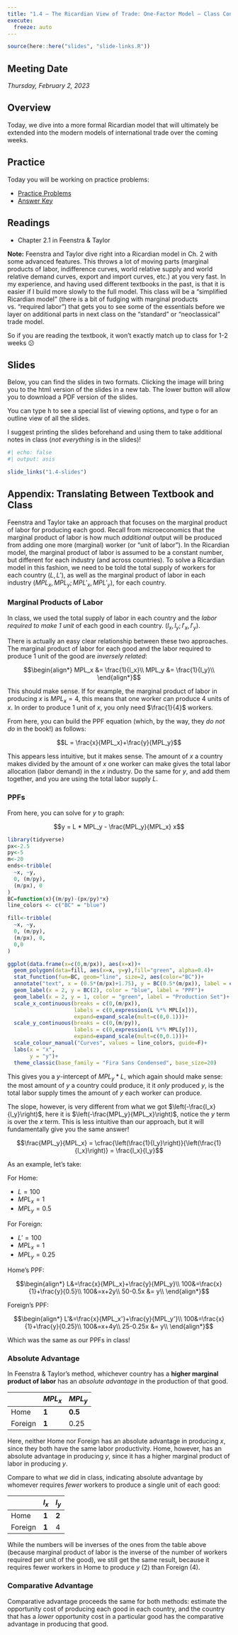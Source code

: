 ```yaml
---
title: "1.4 — The Ricardian View of Trade: One-Factor Model — Class Content"
execute:
  freeze: auto
---
```


```r
source(here::here("slides", "slide-links.R"))
```

::: {.callout-note appearance="minimal"}
# Meeting Date

*Thursday, February 2, 2023*
:::

## <i class="fas fa-info-circle fa-lg"></i> Overview

Today, we dive into a more formal Ricardian model that will ultimately be extended into the modern models of international trade over the coming weeks.

## <i class="fas fa-dumbbell"></i> Practice

Today you will be working on practice problems:

- [<i class="fas fa-file-pdf"></i> Practice Problems](../files/practice/1.4-practice-pdf.pdf)
- [<i class="fas fa-file-pdf"></i> Answer Key](../files/practice/1.4-practice-answers-pdf.pdf)

## <i class="fas fa-book-reader fa-lg"></i> Readings

- Chapter 2.1 in Feenstra & Taylor

**Note:** Feenstra and Taylor dive right into a Ricardian model in Ch. 2 with some advanced features. This throws a lot of moving parts (marginal products of labor, indifference curves, world relative supply and world relative demand curves, export and import curves, etc.) at you very fast. In my experience, and having used different textbooks in the past, is that it is easier if I build more slowly to the full model. This class will be a “simplified Ricardian model” (there is a bit of fudging with marginal products vs. “required labor”) that gets you to see some of the essentials before we layer on additional parts in next class on the “standard” or “neoclassical” trade model. 

So if you are reading the textbook, it won't exactly match up to class for 1-2 weeks 😕

## <i class="fas fa-chalkboard-teacher"></i> Slides

Below, you can find the slides in two formats. Clicking the image will bring you to the html version of the slides in a new tab. The lower button will allow you to download a PDF version of the slides.

::: callout-tip
You can type <kbd>h</kbd> to see a special list of viewing options, and type <kbd>o</kbd> for an outline view of all the slides.
:::

I suggest printing the slides beforehand and using them to take additional notes in class (*not everything* is in the slides)!

```r
#| echo: false
#| output: asis

slide_links("1.4-slides")
```

```{=html}
<!--## <i class="fas fa-laptop-code"></i> Assignments

### Preliminary Math Survey Due Next Class

Please take the [preliminary survey](/assignment/00-preliminary-survey) on your math background by next class. This will help us all have a productive semester together.-->
```

## Appendix: Translating Between Textbook and Class

Feenstra and Taylor take an approach that focuses on the marginal product of labor for producing each good. Recall from microeconomics that the marginal product of labor is how much *additional* output will be produced from adding one more (marginal) worker (or “unit of labor”). In the Ricardian model, the marginal product of labor is assumed to be a constant number, but different for each industry (and across countries). To solve a Ricardian model in this fashion, we need to be told the total supply of workers for each country $(L, L')$, as well as the marginal product of labor in each industry $(MPL_x, MPL_y; MPL'_x, MPL'_y)$, for each country.

### Marginal Products of Labor

In class, we used the total supply of labor in each country and the *labor required to make 1 unit* of each good in each country. $(l_x, l_y; l'_x, l'_y)$.

There is actually an easy clear relationship between these two approaches. The marginal product of labor for each good and the labor required to produce 1 unit of the good are *inversely related*:

$$\begin{align*}
MPL_x &= \frac{1}{l_x}\\
MPL_y &= \frac{1}{l_y}\\
\end{align*}$$

This should make sense. If for example, the marginal product of labor in producing $x$ is $MPL_x = 4$, this means that one worker can produce 4 units of $x$. In order to produce 1 unit of $x$, you only need $\frac{1}{4}$ workers.

From here, you can build the PPF equation (which, by the way, they *do not do* in the book!) as follows:

$$L = \frac{x}{MPL_x}+\frac{y}{MPL_y}$$

This appears less intuitive, but it makes sense. The amount of $x$ a country makes divided by the amount of $x$ one worker can make gives the total labor allocation (labor demand) in the $x$ industry. Do the same for $y$, and add them together, and you are using the total labor supply $L$.

### PPFs

From here, you can solve for $y$ to graph:

$$y = L * MPL_y - \frac{MPL_y}{MPL_x} x$$

```r
library(tidyverse)
px<-2.5
py<-5
m<-20
ends<-tribble(
  ~x, ~y,
  0, (m/py),
  (m/px), 0
)
BC=function(x){(m/py)-(px/py)*x}
line_colors <- c("BC" = "blue")

fill<-tribble(
  ~x, ~y,
  0, (m/py),
  (m/px), 0,
  0,0
)

ggplot(data.frame(x=c(0,m/px)), aes(x=x))+
  geom_polygon(data=fill, aes(x=x, y=y),fill="green", alpha=0.4)+
  stat_function(fun=BC, geom="line", size=2, aes(color="BC"))+
  annotate("text", x = (0.5*(m/px)+1.75), y = BC(0.5*(m/px)), label = expression(paste("slope =", - MPL[y]/MPL[x])), color="blue", size =4)+
  geom_label(x = 2, y = BC(2), color = "blue", label = "PPF")+
  geom_label(x = 2, y = 1, color = "green", label = "Production Set")+
  scale_x_continuous(breaks = c(0,(m/px)),
                     labels = c(0,expression(L %*% MPL[x])),
                     expand=expand_scale(mult=c(0,0.1)))+
  scale_y_continuous(breaks = c(0,(m/py)),
                     labels = c(0,expression(L %*% MPL[y])),
                     expand=expand_scale(mult=c(0,0.1)))+
  scale_colour_manual("Curves", values = line_colors, guide=F)+
  labs(x = "x",
       y = "y")+
  theme_classic(base_family = "Fira Sans Condensed", base_size=20)
```


This gives you a $y$-intercept of $MPL_y * L$, which again should make sense: the most amount of $y$ a country could produce, it it *only* produced $y$, is the total labor supply times the amount of $y$ each worker can produce.

The slope, however, is very different from what we got $\left(-\frac{l_x}{l_y}\right)$, here it is $\left(-\frac{MPL_y}{MPL_x}\right)$, notice the $y$ term is over the $x$ term. This is less intuitive than our approach, but it will fundamentally give you the same answer!

$$\frac{MPL_y}{MPL_x} = \cfrac{\left(\frac{1}{l_y}\right)}{\left(\frac{1}{l_x}\right)} = \frac{l_x}{l_y}$$

As an example, let's take:

For Home:

- $L=100$
- $MPL_x = 1$
- $MPL_y = 0.5$

For Foreign:

- $L'=100$
- $MPL_x = 1$
- $MPL_y = 0.25$

Home's PPF:

$$\begin{align*}
L&=\frac{x}{MPL_x}+\frac{y}{MPL_y}\\
100&=\frac{x}{1}+\frac{y}{0.5}\\
100&=x+2y\\
50-0.5x &= y\\
\end{align*}$$

Foreign's PPF:

$$\begin{align*}
L'&=\frac{x}{MPL_x'}+\frac{y}{MPL_y'}\\
100&=\frac{x}{1}+\frac{y}{0.25}\\
100&=x+4y\\
25-0.25x &= y\\
\end{align*}$$

Which was the same as our PPFs in class!

### Absolute Advantage

In Feenstra & Taylor's method, whichever country has a **higher marginal product of labor** has an *absolute advantage* in the production of that good.

|    | $MPL_x$ | $MPL_y$ |
|----|---------|---------|
| Home | **1** | **0.5** |
| Foreign | **1** | 0.25 |

Here, neither Home nor Foreign has an absolute advantage in producing $x$, since they both have the same labor productivity. Home, however, has an absolute advantage in producing $y$, since it has a higher marginal product of labor in producing $y$.

Compare to what *we* did in class, indicating absolute advantage by whomever requires *fewer* workers to produce a single unit of each good:

|    | $l_x$ | $l_y$ |
|----|---------|---------|
| Home | **1** | **2** |
| Foreign | **1** | 4 |

While the numbers will be inverses of the ones from the table above (because marginal product of labor is the inverse of the number of workers required per unit of the good), we still get the same result, because it requires fewer workers in Home to produce $y$ (2) than Foreign (4).

### Comparative Advantage

Comparative advantage proceeds the same for both methods: estimate the opportunity cost of producing each good in each country, and the country that has a *lower* opportunity cost in a particular good has the comparative advantage in producing that good.